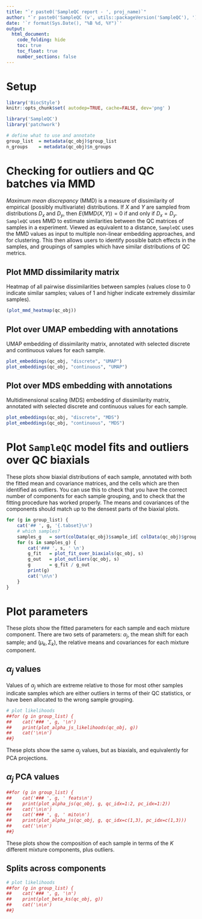 ```yaml
---
title: "`r paste0('SampleQC report - ', proj_name)`"
author: "`r paste0('SampleQC (v', utils::packageVersion('SampleQC'), ')')`"
date: '`r format(Sys.Date(), "%B %d, %Y")`'
output:
  html_document:
    code_folding: hide
    toc: true
    toc_float: true
    number_sections: false
---
```


# Setup

```r
library('BiocStyle')
knitr::opts_chunk$set( autodep=TRUE, cache=FALSE, dev='png' )
```

```r
library('SampleQC')
library('patchwork')
```

```r
# define what to use and annotate
group_list  = metadata(qc_obj)$group_list
n_groups    = metadata(qc_obj)$n_groups
```

# Checking for outliers and QC batches via MMD

_Maximum mean discrepancy_ (MMD) is a measure of dissimilarity of empirical (possibly multivariate) distributions. If $X$ and $Y$ are sampled from distributions $D_x$ and $D_y$, then $E(MMD(X,Y)) = 0$ if and only if $D_x = D_y$. `SampleQC` uses MMD to estimate similarities between the QC matrices of samples in a experiment. Viewed as equivalent to a distance, `SampleQC` uses the MMD values as input to multiple non-linear embedding approaches, and for clustering. This then allows users to identify possible batch effects in the samples, and groupings of samples which have similar distributions of QC metrics.

## Plot MMD dissimilarity matrix

Heatmap of all pairwise dissimilarities between samples (values close to 0 indicate similar samples; values of 1 and higher indicate extremely dissimilar samples).

```r
(plot_mmd_heatmap(qc_obj))
```

## Plot over UMAP embedding with annotations{.tabset}

UMAP embedding of dissimilarity matrix, annotated with selected discrete and continuous values for each sample.

```r
plot_embeddings(qc_obj, "discrete", "UMAP")
plot_embeddings(qc_obj, "continuous", "UMAP")
```

## Plot over MDS embedding with annotations{.tabset}

Multidimensional scaling (MDS) embedding of dissimilarity matrix, annotated with selected discrete and continuous values for each sample.

```r
plot_embeddings(qc_obj, "discrete", "MDS")
plot_embeddings(qc_obj, "continuous", "MDS")
```

# Plot `SampleQC` model fits and outliers over QC biaxials

These plots show biaxial distributions of each sample, annotated with both the fitted mean and covariance matrices, and the cells which are then identified as outliers. You can use this to check that you have the correct number of components for each sample grouping, and to check that the fitting procedure has worked properly. The means and covariances of the components should match up to the densest parts of the biaxial plots.

```r
for (g in group_list) {
    cat('## ', g, '{.tabset}\n')
    # which samples?
    samples_g   = sort(colData(qc_obj)$sample_id[ colData(qc_obj)$group_id == g ])
    for (s in samples_g) {
        cat('### ', s, ' \n')
        g_fit   = plot_fit_over_biaxials(qc_obj, s)
        g_out   = plot_outliers(qc_obj, s)
        g       = g_fit / g_out
        print(g)
        cat('\n\n')
    }
}
```

# Plot parameters

These plots show the fitted parameters for each sample and each mixture component. There are two sets of parameters: $\alpha_j$, the mean shift for each sample; and $(\mu_k, \Sigma_k)$, the relative means and covariances for each mixture component. 

## $\alpha_j$ values{.tabset}

Values of $\alpha_j$ which are extreme relative to those for most other samples indicate samples which are either outliers in terms of their QC statistics, or have been allocated to the wrong sample grouping.

```r
# plot likelihoods
##for (g in group_list) {
##    cat('### ', g, '\n')
##    print(plot_alpha_js_likelihoods(qc_obj, g))
##    cat('\n\n')
##}
```

These plots show the same $\alpha_j$ values, but as biaxials, and equivalently for PCA projections.

## $\alpha_j$ PCA values{.tabset}

```r
##for (g in group_list) {
##    cat('### ', g, ' feats\n')
##    print(plot_alpha_js(qc_obj, g, qc_idx=1:2, pc_idx=1:2))
##    cat('\n\n')
##    cat('### ', g, ' mito\n')
##    print(plot_alpha_js(qc_obj, g, qc_idx=c(1,3), pc_idx=c(1,3)))
##    cat('\n\n')
##}
```

These plots show the composition of each sample in terms of the $K$ different mixture components, plus outliers.

## Splits across components{.tabset}

```r
# plot likelihoods
##for (g in group_list) {
##    cat('### ', g, '\n')
##    print(plot_beta_ks(qc_obj, g))
##    cat('\n\n')
##}
```
